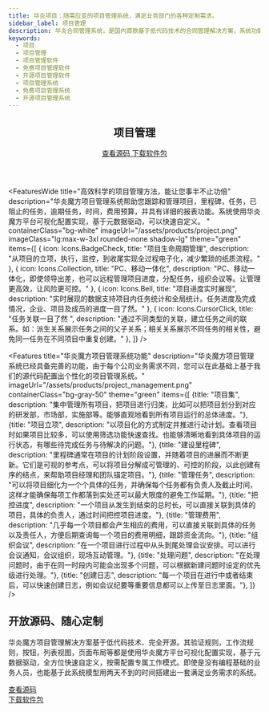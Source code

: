 ```yaml
---
title: 华炎项目：随需应变的项目管理系统，满足业务部门的各种定制需求。
sidebar_label: 项目管理
description: 华炎合同管理系统，是国内首款基于低代码技术的合同管理解决方案，系统功能涵盖合同订立、执行、跟踪、变更、验收、付款、监督、统计的整个管理过程，并提供低代码开发工具华炎魔方，通过调整配置文件就能调整合同台账、业务字段、审批流程、统计报表等，快速满足业务部门的个性化需求。
keywords:
  - 项目
  - 项目管理
  - 项目管理软件
  - 免费项目管理软件
  - 开源项目管理软件
  - 项目管理系统
  - 免费项目管理系统
  - 开源项目管理系统
---
```





<header class="py-6 border-b border-gray-200">
  <div class="mx-auto px-4 sm:px-6 lg:px-8">
    <div class="md:flex md:items-center md:justify-between">
      <div class="flex-1 min-w-0">
        <h2 class="text-2xl font-bold leading-7 text-gray-900 sm:text-3xl sm:truncate">
          项目管理
        </h2>
      </div>
      <div class="mt-4 flex md:mt-0 md:ml-4">
        <a href="https://github.com/steedos/project-management-app/blob/master/README_cn.md" class="inline-flex items-center px-4 py-2 border border-gray-300 rounded-md shadow-sm text-sm font-medium text-gray-700 bg-white hover:bg-gray-50 focus:outline-none focus:ring-2 focus:ring-offset-2 focus:ring-indigo-500">
          查看源码
        </a>
        <a href="https://github.com/steedos/project-management-app/releases" class="ml-3 inline-flex items-center px-4 py-2 border border-transparent rounded-md shadow-sm text-sm font-medium text-white bg-indigo-600 hover:bg-indigo-700 hover:text-white focus:outline-none focus:ring-2 focus:ring-offset-2 focus:ring-indigo-500">
          下载软件包
        </a>
      </div>
    </div>
  </div>
</header>


<FeaturesWide
  title="高效科学的项目管理方法，能让您事半不止功倍"
  description="华炎魔方项目管理系统帮助您跟踪和管理项目，里程碑，任务，已阻止的任务，逾期任务，时间，费用预算，并具有详细的报表功能。系统使用华炎魔方平台可视化配置实现，基于元数据驱动，可以快速自定义。
"
  containerClass="bg-white"
  imageUrl="/assets/products/project.png"
  imageClass="lg:max-w-3xl rounded-none shadow-lg"
  theme="green"
  items={[
    {
      icon: Icons.BadgeCheck,
      title: "项目生命周期管理", 
      description: "从项目的立项，执行，监控，到收尾实现全过程电子化，减少繁琐的纸质流程。"
    },
    {
      icon: Icons.Collection,
      title: "PC、移动一体化", 
      description: "PC、移动一体化，即使领导出差，也可以远程管理项目进度，分配任务，组织会议等。让管理更高效，让风险更可控。"
    },
    {
      icon: Icons.Bell,
      title: "项目进度实时展现", 
      description: "实时展现的数据支持项目内任务统计和全局统计。任务进度及完成情况，企业、项目及成员的进度一目了然。"
    },
    {
      icon: Icons.CursorClick,
      title: "任务关联一目了然 ", 
      description: "通过不同类型的关联，建立任务之间的联系。如：派生关系展示任务之间的父子关系；相关关系展示不同任务的相关性，避免同一任务在不同项目中重复创建。"
    },
  ]}
/>

<Features 
  title="华炎魔方项目管理系统功能"
  description="华炎魔方项目管理系统已经具备完善的功能，由于每个公司业务需求不同，您可以在此基础上基于我们的源代码配置出个性化的项目管理系统。"
  imageUrl="/assets/products/project_management.png"
  containerClass="bg-gray-50"
  theme="green"
  items={[
    {title: "项目集", description: "集中管理所有项目，把项目进行归类，比如可以把项目划分到对应的研发部，市场部，实施部等。能够直观地看到所有项目运行的总体进度。"},
    {title: "项目立项", description: "以项目化的方式制定并推进行动计划。查看项目时如果项目比较多，可以使用筛选功能快速查找。也能够清晰地看到具体项目的运行状态，有哪些待完成任务与待解决的问题。"},
    {title: "建设里程碑", description: "里程碑通常在项目的计划阶段设置，并随着项目的进展而不断更新。它们是可视的参考点，可以将项目分解成可管理的、可控的阶段，以此创建有序的结点，来帮助项目经理和团队锚定项目。"},
    {title: "管理任务", description: "可以将项目细化为一个个具体的任务，并确保每个任务都有负责人及截止时间，这样才能确保每项工作都落到实处还可以最大限度的避免工作延期。"},
    {title: "把控进度", description: "一个项目从发生到结束的总时长，可以直接关联到具体的项目，具体的负责人，通过时间把控项目进度。"},
    {title: "管理费用", description: "几乎每一个项目都会产生相应的费用，可以直接关联到具体的任务以及责任人，方便后期查询每一个项目的费用明细，跟踪资金流向。"},
    {title: "组织会议", description: "在一个项目进行过程中从头到尾处理会议安排。可以进行会议通知，会议组织，现场互动管理。"},
    {title: "处理问题", description: "在处理问题时，由于在同一时段内可能会出现多个问题，可以根据新建问题时设定的优先级进行处理。"},
    {title: "创建日志", description: "每一个项目在进行中或者结束后，可以快速创建日志，例如会议纪要等重要信息都可以上传至日志里面。"},
  ]}
/>



<div class="bg-gray-200">
  <div class="max-w-screen-xl mx-auto text-center py-10 px-4 sm:px-6 lg:py-12 lg:px-8">
    <h2 class="text-3xl leading-9 font-extrabold tracking-tight text-gray-900 sm:text-4xl sm:leading-10">
      开放源码、随心定制
    </h2>
    <p class="mt-4 text-xl leading-7 text-gray-500 lg:mx-auto">
      华炎魔方项目管理解决方案基于低代码技术、完全开源。其验证规则，工作流规则，按钮，列表视图，页面布局等都是使用华炎魔方平台可视化配置实现，基于元数据驱动，全方位快速自定义，按需配置专属工作模式。即使是没有编程基础的业务人员，也能基于此系统模型用两天不到的时间搭建出一套满足业务需求的系统。
    </p>
      <div class="mt-8 flex flex justify-center justify-start">
        <div class="rounded-md shadow">
          <a href="https://github.com/steedos/project-management-app/blob/master/README_cn.md" target="_blank" class="w-full flex items-center justify-center px-8 py-3 border border-transparent text-base leading-6 font-medium rounded-md text-white bg-green-600 hover:bg-green-500 hover:text-white focus:outline-none focus:border-green-700 focus:shadow-outline-green transition duration-150 ease-in-out md:py-4 md:text-lg md:px-10">
            查看源码
          </a>
        </div>
        <div class="ml-3 rounded-md shadow">
          <a href="https://github.com/steedos/steedos-app-contract/releases" class="w-full flex items-center justify-center px-8 py-3 border border-transparent text-base leading-6 font-medium rounded-md text-green-600 bg-white hover:text-green-500 focus:outline-none focus:border-green-300 focus:shadow-outline-green transition duration-150 ease-in-out md:py-4 md:text-lg md:px-10">
            下载软件包
          </a>
        </div>
      </div>
  </div>
</div>